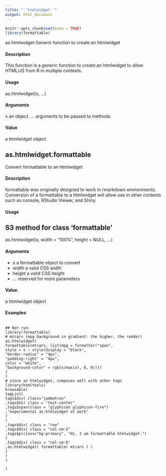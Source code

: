 ```yaml
---
title: "``htmlwidget``"
output: html_document
---
```



```r
knitr::opts_chunk$set(echo = TRUE)
library(formattable)
```

as.htmlwidget Generic function to create an htmlwidget

#### Description
This function is a generic function to create an htmlwidget to allow HTML/JS from R in multiple
contexts.

#### Usage
as.htmlwidget(x, ...)

#### Arguments
x an object.
... arguments to be passed to methods.

#### Value
a htmlwidget object

## as.htmlwidget.formattable
Convert formattable to an htmlwidget

#### Description
formattable was originally designed to work in rmarkdown environments. Conversion of a formattable
to a htmlwidget will allow use in other contexts such as console, RStudio Viewer, and Shiny.

#### Usage
## S3 method for class 'formattable'
as.htmlwidget(x, width = "100%", height = NULL, ...)

#### Arguments
* x a formattable object to convert
* width a valid CSS width
* height a valid CSS height
* ... reserved for more parameters

#### Value
a htmlwidget object

#### Examples
<pre><code>
## Not run:
library(formattable)
# mtcars (mpg background in gradient: the higher, the redder)
as.htmlwidget(
formattable(mtcars, list(mpg = formatter("span",
style = x ~ style(display = "block",
"border-radius" = "4px",
"padding-right" = "4px",
color = "white",
"background-color" = rgb(x/max(x), 0, 0))))
)
)
# since an htmlwidget, composes well with other tags
library(htmltools)
browsable(
tagList(
tags$div( class="jumbotron"
,tags$h1( class = "text-center"
,tags$span(class = "glyphicon glyphicon-fire")
,"experimental as.htmlwidget at work"
)
)
,tags$div( class = "row"
,tags$div( class = "col-sm-2"
,tags$p(class="bg-primary", "Hi, I am formattable htmlwidget.")
)
,tags$div( class = "col-sm-6"
,as.htmlwidget( formattable( mtcars ) )
)
)
)

)

</code></pre>
